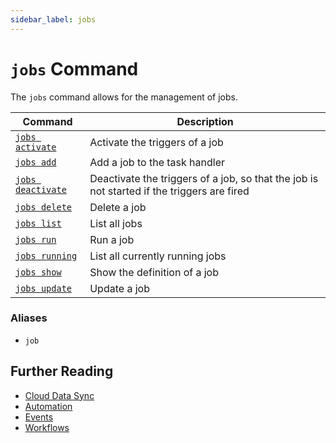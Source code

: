 ```yaml
---
sidebar_label: jobs
---
```


# `jobs` Command

The `jobs` command allows for the management of jobs.

| Command                               | Description                                                                                |
| ------------------------------------- | ------------------------------------------------------------------------------------------ |
| [`jobs activate`](./activate.mdx)     | Activate the triggers of a job                                                             |
| [`jobs add`](./add.mdx)               | Add a job to the task handler                                                              |
| [`jobs deactivate`](./deactivate.mdx) | Deactivate the triggers of a job, so that the job is not started if the triggers are fired |
| [`jobs delete`](./delete.mdx)         | Delete a job                                                                               |
| [`jobs list`](./list.mdx)             | List all jobs                                                                              |
| [`jobs run`](./run.mdx)               | Run a job                                                                                  |
| [`jobs running`](./running.mdx)       | List all currently running jobs                                                            |
| [`jobs show`](./show.mdx)             | Show the definition of a job                                                               |
| [`jobs update`](./update.mdx)         | Update a job                                                                               |

### Aliases

- `job`

## Further Reading

- [Cloud Data Sync](../../../../concepts/cloud-data-sync/index.mdx)
- [Automation](../../../../concepts/automation/index.mdx)
- [Events](../../../events/index.mdx)
- [Workflows](../../../workflows/index.mdx)
